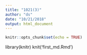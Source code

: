 ```yaml
---
title: "1021(3)"
author: "ds"
date: "10/21/2018"
output: html_document
---
```


```r
knitr::opts_chunk$set(echo = TRUE)
```

library(knitr) knit('first_md.Rmd')